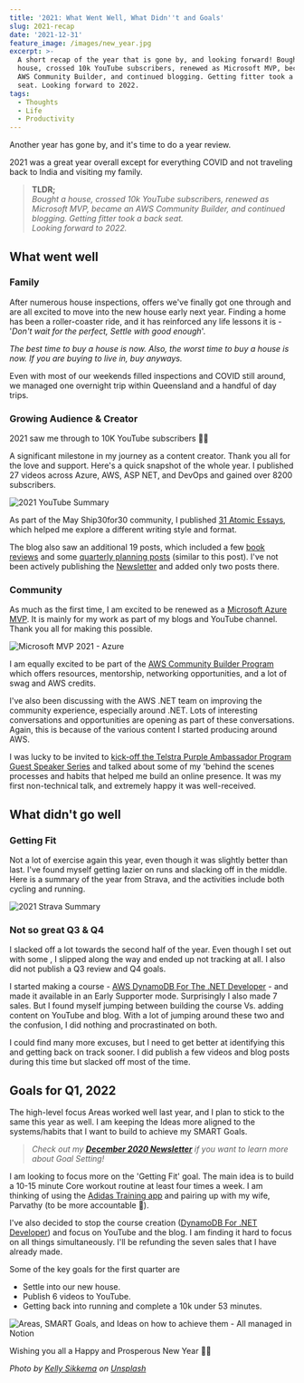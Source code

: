 ```yaml
---
title: '2021: What Went Well, What Didn''t and Goals'
slug: 2021-recap
date: '2021-12-31'
feature_image: /images/new_year.jpg
excerpt: >-
  A short recap of the year that is gone by, and looking forward! Bought a
  house, crossed 10k YouTube subscribers, renewed as Microsoft MVP, became an
  AWS Community Builder, and continued blogging. Getting fitter took a back
  seat. Looking forward to 2022.
tags:
  - Thoughts
  - Life
  - Productivity
---
```

Another year has gone by, and it's time to do a year review.

2021 was a great year overall except for everything COVID and not traveling back to India and visiting my family.

> **TLDR;**  
> _Bought a house, crossed 10k YouTube subscribers, renewed as Microsoft MVP, became an AWS Community Builder, and continued blogging. Getting fitter took a back seat._  
> _Looking forward to 2022._

## What went well

### Family

After numerous house inspections, offers we've finally got one through and are all excited to move into the new house early next year. Finding a home has been a roller-coaster ride, and it has reinforced any life lessons it is - '_Don't wait for the perfect, Settle with good enough_'.

_The best time to buy a house is now. Also, the worst time to buy a house is now. If you are buying to live in, buy anyways._

Even with most of our weekends filled inspections and COVID still around, we managed one overnight trip within Queensland and a handful of day trips.

### Growing Audience & Creator

2021 saw me through to 10K YouTube subscribers 🎉🚀

A significant milestone in my journey as a content creator. Thank you all for the love and support. Here's a quick snapshot of the whole year. I published 27 videos across Azure, AWS, ASP NET, and DevOps and gained over 8200 subscribers.

![2021 YouTube Summary](/images/2021-youtube-summary.jpg)

As part of the May Ship30for30 community, I published [31 Atomic Essays](https://twitter.com/rahulpnath/status/1392429033837584387), which helped me explore a different writing style and format.

The blog also saw an additional 19 posts, which included a few [book reviews](/tag/books/) and some [quarterly planning posts](/tag/review/) (similar to this post). I've not been actively publishing the [Newsletter](https://www.getrevue.co/profile/rahulpnath) and added only two posts there.

### Community

As much as the first time, I am excited to be renewed as a [Microsoft Azure MVP](https://mvp.microsoft.com/en-us/PublicProfile/5003875?fullName=Rahul%20Nath). It is mainly for my work as part of my blogs and YouTube channel. Thank you all for making this possible.

![Microsoft MVP 2021 - Azure](/images/2021-microsoft-mvp-azure.jpg)

I am equally excited to be part of the [AWS Community Builder Program](https://aws.amazon.com/developer/community/community-builders/) which offers resources, mentorship, networking opportunities, and a lot of swag and AWS credits.

I've also been discussing with the AWS .NET team on improving the community experience, especially around .NET. Lots of interesting conversations and opportunities are opening as part of these conversations. Again, this is because of the various content I started producing around AWS.

I was lucky to be invited to [kick-off the Telstra Purple Ambassador Program Guest Speaker Series](https://www.linkedin.com/feed/update/urn:li:activity:6876656403755401216/) and talked about some of my 'behind the scenes processes and habits that helped me build an online presence. It was my first non-technical talk, and extremely happy it was well-received.

## What didn't go well

### **Getting Fit**

Not a lot of exercise again this year, even though it was slightly better than last. I've found myself getting lazier on runs and slacking off in the middle. Here is a summary of the year from Strava, and the activities include both cycling and running.

![2021 Strava Summary](/images/2021-strava-summary.jpg)

### Not so great Q3 & Q4

I slacked off a lot towards the second half of the year. Even though I set out with some <BlogLink
  href="/blog/2021-quarter2-recap"
  title="2021: Quarter 2 Review and Goals Looking Forward to Quarter 3"
  description="A short recap of the 2021 second quarter that is gone by, and looking forward! I did reasonably well in three out of for focus Areas."
  authorImage="/images/logo-512x512-24.png"
  authorName="Rahul Nath"
  authorTitle="Rahul Pulikkot Nath"
  featureImage="/images/quarter_review.jpg"
/>, I slipped along the way and ended up not tracking at all. I also did not publish a Q3 review and Q4 goals.

I started making a course - [AWS DynamoDB For The .NET Developer](https://rahulpnath.gumroad.com/l/aws-dynamodb-dot-net) - and made it available in an Early Supporter mode. Surprisingly I also made 7 sales. But I found myself jumping between building the course Vs. adding content on YouTube and blog. With a lot of jumping around these two and the confusion, I did nothing and procrastinated on both.

I could find many more excuses, but I need to get better at identifying this and getting back on track sooner. I did publish a few videos and blog posts during this time but slacked off most of the time.

## Goals for Q1, 2022

The high-level focus Areas worked well last year, and I plan to stick to the same this year as well. I am keeping the Ideas more aligned to the systems/habits that I want to build to achieve my SMART Goals.

> _Check out my **[December 2020 Newsletter](https://rahulpnath.substack.com/p/december-newsletter)** if you want to learn more about Goal Setting!_

I am looking to focus more on the 'Getting Fit' goal. The main idea is to build a 10-15 minute Core workout routine at least four times a week. I am thinking of using the [Adidas Training app](https://www.runtastic.com/) and pairing up with my wife, Parvathy (to be more accountable 🙂).

I've also decided to stop the course creation ([DynamoDB For .NET Developer](https://rahulpnath.gumroad.com/l/aws-dynamodb-dot-net)) and focus on YouTube and the blog. I am finding it hard to focus on all things simultaneously. I'll be refunding the seven sales that I have already made.

Some of the key goals for the first quarter are

-   Settle into our new house.
-   Publish 6 videos to YouTube.
-   Getting back into running and complete a 10k under 53 minutes.

![Areas, SMART Goals, and Ideas on how to achieve them - All managed in Notion](/images/q1_2022_goals.jpg)

Wishing you all a Happy and Prosperous New Year 🚀✨

_Photo by [Kelly Sikkema](https://unsplash.com/@kellysikkema?utm_source=unsplash&utm_medium=referral&utm_content=creditCopyText) on [Unsplash](https://unsplash.com/s/photos/happy-new-year?utm_source=unsplash&utm_medium=referral&utm_content=creditCopyText)_
